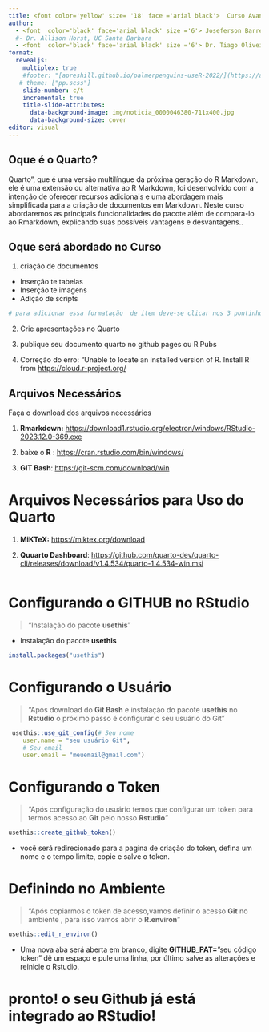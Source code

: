 ```yaml
---
title: <font color='yellow' size= '18' face ='arial black'>  Curso Avançado de Quarto Potencializando a Documentação Científica com Inovação e Simplicidade📚📓📓📊📈 </font>
author:
  - <font  color='black' face='arial black' size ='6'> Joseferson Barreto, <br /> Graduado pela  Universidade da Paraíba </font>
  #- Dr. Allison Horst, UC Santa Barbara
  - <font  color='black' face='arial black' size ='6'> Dr. Tiago Oliveira, Universidade da Paraíba </font>
format: 
  revealjs:
    multiplex: true
    #footer: "[apreshill.github.io/palmerpenguins-useR-2022/](https://apreshill.github.io/palmerpenguins-useR-2022/)"
   # theme: ["pp.scss"]
    slide-number: c/t
    incremental: true
    title-slide-attributes:
      data-background-image: img/noticia_0000046380-711x400.jpg
      data-background-size: cover  
editor: visual
---
```


## Oque é o Quarto?

Quarto", que é uma versão multilíngue da próxima geração do R Markdown, ele é uma extensão ou alternativa ao R Markdown, foi desenvolvido com a intenção de oferecer recursos adicionais e uma abordagem mais simplificada para a criação de documentos em Markdown. Neste curso abordaremos as principais funcionalidades do pacote além de compara-lo ao Rmarkdown, explicando suas possíveis vantagens e desvantagens..

## Oque será abordado no Curso

1.  criação de documentos

::: incremental
-   Inserção te tabelas
-   Inserção te imagens
-   Adição de scripts

```r
# para adicionar essa formatação  de item deve-se clicar nos 3 pontinhos (ir na opção "item display"  e selecionar a opção "incremental(one item at a time))
```
:::

2.  Crie apresentações no Quarto

3.  publique seu documento quarto no github pages ou R Pubs

4.  Correção do erro: "Unable to locate an installed version of R. Install R from <https://cloud.r-project.org/>

## Arquivos Necessários

Faça o download dos arquivos necessários

1.  **Rmarkdown:** <https://download1.rstudio.org/electron/windows/RStudio-2023.12.0-369.exe>

2.  baixe o **R** : <https://cran.rstudio.com/bin/windows/>

3.  **GIT Bash**: <https://git-scm.com/download/win>

# Arquivos  Necessários para Uso do  Quarto

1.  **MiKTeX:** <https://miktex.org/download>

2.  **Quuarto Dashboard**: <https://github.com/quarto-dev/quarto-cli/releases/download/v1.4.534/quarto-1.4.534-win.msi>

```         
```

# Configurando o GITHUB no RStudio

> "Instalação do pacote **usethis**"

-   Instalação do pacote **usethis**

```r
install.packages("usethis")
```

# Configurando o Usuário

> "Após download do **Git Bash** e instalação do pacote **usethis** no **Rstudio** o próximo passo é configurar o seu usuário do Git"

```r
 usethis::use_git_config(# Seu nome
    user.name = "seu usuário Git", 
    # Seu email
    user.email = "meuemail@gmail.com")
```

# Configurando o Token

> "Após configuração do usuário temos que configurar um token para termos acesso ao **Git** pelo nosso **Rstudio**"

```r
usethis::create_github_token()
```

-   você será redirecionado para a pagina de criação do token, defina um nome e o tempo limite, copie e salve o token.

# Definindo no Ambiente

> "Após copiarmos o token de acesso,vamos definir o acesso **Git** no ambiente , para isso vamos abrir o **R.environ**"

```r
usethis::edit_r_environ()
```

-   Uma nova aba será aberta em branco, digite **GITHUB_PAT=**"seu código token" dê um espaço e pule uma linha, por último salve as alterações e reinicie o Rstudio.

# pronto! o seu Github já está integrado ao RStudio!
